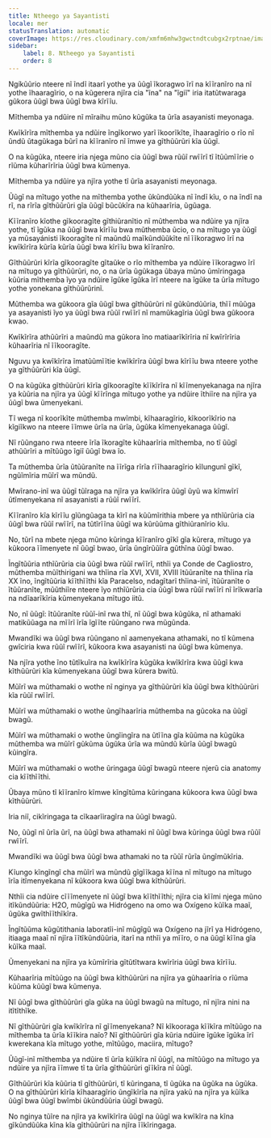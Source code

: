 ```yaml
---
title: Ntheego ya Sayantisti
locale: mer
statusTranslation: automatic
coverImage: https://res.cloudinary.com/xmfm6mhw3gwctndtcubgx2rptnae/image/upload/v1741354419/small_cover_la_gran_rebelion_28716e29d2.webp
sidebar:
    label: 8. Ntheego ya Sayantisti
    order: 8
---
```

Ngíkũũrio nteere nĩ ĩndĩ itaarĩ yothe ya ũũgĩ ĩkoragwo ĩrĩ na kĩĩranĩro na nĩ yothe ĩhaaragĩrio, o na kũgerera njĩra cia "ĩna" na "ĩgiĩ" iria itatũtwaraga gũkora ũũgĩ bwa ũũgĩ bwa kĩrĩĩu.

Mĩthemba ya ndũire nĩ mĩraihu mũno kũgũka ta ũrĩa asayanisti meyonaga.

Kwĩkĩrĩra mĩthemba ya ndũire ĩngĩkorwo yarĩ ĩkoorĩkĩte, ĩhaaragĩrio o rĩo nĩ ũndũ ũtagũkaga bũrĩ na kĩĩranĩro nĩ ĩmwe ya gĩthũũrũri kĩa ũũgĩ.

O na kũgũka, nteere iria njega mũno cia ũũgĩ bwa rũũĩ rwĩĩrĩ tĩ ĩtũũmĩĩrie o rĩũma kũharĩrĩria ũũgĩ bwa kũmenya.

Mĩthemba ya ndũire ya njĩra yothe tĩ ũrĩa asayanisti meyonaga.

Ũũgĩ na mĩtugo yothe na mĩthemba yothe ũkũndũũka nĩ ĩndĩ kĩu, o na ĩndĩ na rĩ, na rĩrĩa gĩthũũrũri gĩa ũũgĩ bũcũkĩra na kũhaarĩria, ũgũaga.

Kĩĩranĩro kĩothe gĩkooragĩte gĩthiũranĩtio nĩ mũthemba wa ndũire ya njĩra yothe, tĩ ĩgũka na ũũgĩ bwa kĩrĩĩu bwa mũthemba ũcio, o na mĩtugo ya ũũgĩ ya mũsayánisti ĩkooragĩte nĩ maũndũ maĩkũndũũkĩte nĩ ĩĩkoragwo ĩrĩ na kwĩkĩrĩra kũrĩa kũrĩa ũũgĩ bwa kĩrĩĩu bwa kĩĩranĩro.

Gĩthũũrũri kĩrĩa gĩkooragĩte gĩtaũke o rĩo mĩthemba ya ndũire ĩĩkoragwo ĩrĩ na mĩtugo ya gĩthũũrũri, no, o na ũrĩa ũgũkaga ũbaya mũno ũmĩringaga kũũria mĩthemba ĩyo ya ndũire ĩgũke ĩgũka ĩrĩ nteere na ĩgũke ta ũrĩa mĩtugo yothe yonekana gĩthũũrũrinĩ.

Mũthemba wa gũkoora gĩa ũũgĩ bwa gĩthũũrũri nĩ gũkũndũũria, thĩĩ mũũga ya asayanisti ĩyo ya ũũgĩ bwa rũũĩ rwĩĩrĩ nĩ mamũkagĩria ũũgĩ bwa gũkoora kwao.

Kwĩkĩrĩra athũũrĩri a maũndũ ma gũkora ĩno matiaarĩkĩrĩria nĩ kwĩrĩrĩria kũhaarĩria nĩ ĩĩkooragĩte.

Nguvu ya kwĩkĩrĩra ĩmatũũmĩĩtie kwĩkĩrĩra ũũgĩ bwa kĩrĩĩu bwa nteere yothe ya gĩthũũrũri kĩa ũũgĩ.

O na kũgũka gĩthũũrũri kĩrĩa gĩkooragĩte kĩĩkĩrĩra nĩ kĩĩmenyekanaga na njĩra ya kũũria na njĩra ya ũũgĩ kĩĩrĩnga mĩtugo yothe ya ndũire ĩthiĩre na njĩra ya ũũgĩ bwa ũmenyekani.

Tĩ wega nĩ koorĩkĩte mũthemba mwĩmbi, kĩhaaragĩrio, kĩkoorĩkĩrio na kĩgiĩkwo na nteere ĩĩmwe ũrĩa na ũrĩa, ũgũka kĩmenyekanaga ũũgĩ.

Nĩ rũũngano rwa nteere ĩrĩa ĩkoragĩte kũhaarĩria mĩthemba, no tĩ ũũgĩ athũũrĩri a mĩtũũgo ĩgiĩ ũũgĩ bwa ĩo.

Ta mũthemba ũrĩa ũtũũranĩte na ĩĩrĩga rĩrĩa rĩĩhaaragĩrio kĩlungunĩ gĩkĩ, ngũĩmĩria mũĩrĩ wa mũndũ.

Mwĩrano-inĩ wa ũũgĩ tũĩraga na njĩra ya kwĩkĩrĩra ũũgĩ ũyũ wa kĩmwĩrĩ ũtĩmenyekana nĩ asayanisti a rũũĩ rwĩĩrĩ.

Kĩĩranĩro kĩa kĩrĩĩu gĩũngũaga ta kĩrĩ na kũũmĩrithia mbere ya nthĩũrũria cia ũũgĩ bwa rũũĩ rwĩĩrĩ, na tũtĩrĩĩna ũũgĩ wa kũrũũma gĩthiũranĩrio kĩu.

No, tũrĩ na mbete njega mũno kũringa kĩĩranĩro gĩkĩ gĩa kũrera, mĩtugo ya kũkoora ĩĩmenyete nĩ ũũgĩ bwao, ũrĩa ũngĩrũũĩra gũthĩna ũũgĩ bwao.

Ĩngĩtũũria nthĩũrũria cia ũũgĩ bwa rũũĩ rwĩĩrĩ, nthĩi ya Conde de Cagliostro, mũthemba mũĩthirigani wa thĩina rĩa XVI, XVII, XVIII ĩtũũranĩte na thĩina rĩa XX ĩno, ĩngĩtũũria kĩĩthĩĩthi kĩa Paracelso, ndagĩtarĩ thĩina-inĩ, ĩtũũranĩte o ĩtũũranĩte, mũũthiĩre nteere ĩyo nthĩũrũria cia ũũgĩ bwa rũũĩ rwĩĩrĩ nĩ ĩrĩkwarĩa na ndĩaarĩkĩria kũmenyekana mĩtugo iitũ.

No, nĩ ũũgĩ: ĩtũũranĩte rũũĩ-inĩ rwa thĩ, nĩ ũũgĩ bwa kũgũka, nĩ athamaki matikũũaga na mĩĩrĩ ĩrĩa ĩgĩĩte rũũngano rwa mũgũnda.

Mwandĩki wa ũũgĩ bwa rũũngano nĩ aamenyekana athamaki, no tĩ kũmena gwĩciria kwa rũũĩ rwĩĩrĩ, kũkoora kwa asayanisti na ũũgĩ bwa kũmenya.

Na njĩra yothe ĩno tũtĩkuĩra na kwĩkĩrĩra kũgũka kwĩkĩrĩra kwa ũũgĩ kwa kĩthũũrũri kĩa kũmenyekana ũũgĩ bwa kũrera bwitũ.

Mũĩrĩ wa mũthamaki o wothe nĩ nginya ya gĩthũũrũri kĩa ũũgĩ bwa kĩthũũrũri kĩa rũũĩ rwĩĩrĩ.

Mũĩrĩ wa mũthamaki o wothe ũngĩhaarĩria mũthemba na gũcoka na ũũgĩ bwagũ.

Mũĩrĩ wa mũthamaki o wothe ũngĩingĩra na ũtĩĩna gĩa kũũma na kũgũka mũthemba wa mũĩrĩ gũkũma ũgũka ũrĩa wa mũndũ kũrĩa ũũgĩ bwagũ kũingĩra.

Mũĩrĩ wa mũthamaki o wothe ũringaga ũũgĩ bwagũ nteere njerũ cia anatomy cia kĩĩthĩĩthi.

Ũbaya mũno tĩ kĩĩranĩro kĩmwe kĩngĩtũma kũringana kũkoora kwa ũũgĩ bwa kĩthũũrũri.

Iria niĩ, cikĩringaga ta cĩkaarĩiragĩra na ũũgĩ bwagũ.

No, ũũgĩ nĩ ũrĩa ũrĩ, na ũũgĩ bwa athamaki nĩ ũũgĩ bwa kũringa ũũgĩ bwa rũũĩ rwĩĩrĩ.

Mwandĩki wa ũũgĩ bwa ũũgĩ bwa athamaki no ta rũũĩ rũrĩa ũngĩmũkĩria.

Kĩungo kĩngĩngĩ cha mũĩrĩ wa mũndũ gĩgĩĩkaga kĩĩna nĩ mĩtugo na mĩtugo ĩrĩa itĩmenyekana nĩ kũkoora kwa ũũgĩ bwa kĩthũũrũri.

Nthĩi cia ndũire cĩĩĩmenyete nĩ ũũgĩ bwa kĩĩthĩĩthi; njĩra cia kĩĩmi njega mũno itĩkũndũũria: H2O, mũgĩgũ wa Hidrógeno na omo wa Oxígeno kũĩka maaĩ, ũgũka gwĩthĩĩthĩkĩra.

Ĩngĩtũũma kũgũtithania laboratĩi-inĩ mũgĩgũ wa Oxígeno na jĩrĩ ya Hidrógeno, itiaaga maaĩ nĩ njĩra ĩĩtĩkũndũũria, itarĩ na nthĩi ya mĩĩro, o na ũũgĩ kĩĩna gĩa kũĩka maaĩ.

Ũmenyekani na njĩra ya kũmĩrĩria gĩtũtĩtwara kwĩrĩria ũũgĩ bwa kĩrĩĩu.

Kũhaarĩria mĩtũũgo na ũũgĩ bwa kĩthũũrũri na njĩra ya gũhaarĩria o rĩũma kũũma kũũgĩ bwa kũmenya.

Nĩ ũũgĩ bwa gĩthũũrũri gĩa gũka na ũũgĩ bwagũ na mĩtugo, nĩ njĩra nini na itĩtĩthĩke.

Nĩ gĩthũũrũri gĩa kwĩkĩrĩra nĩ gĩĩmenyekana? Nĩ kĩkooraga kĩĩkĩra mĩtũũgo na mĩthemba ta ũrĩa kĩĩkira naĩo? Nĩ gĩthũũrũri gĩa kũria ndũire ĩgũke ĩgũka ĩrĩ kwerekana kĩa mĩtugo yothe, mĩtũũgo, maciira, mĩtugo?

Ũũgĩ-inĩ mĩthemba ya ndũire tĩ ũrĩa kũĩkĩra nĩ ũũgĩ, na mĩtũũgo na mĩtugo ya ndũire ya njĩra ĩĩmwe tĩ ta ũrĩa gĩthũũrũri gĩĩkĩra nĩ ũũgĩ.

Gĩthũũrũri kĩa kũũria tĩ gĩthũũrũri, tĩ kũringana, tĩ ũgũka na ũgũka na ũgũka. O na gĩthũũrũri kĩrĩa kĩhaaragĩrio ũngĩkĩrĩa na njĩra yakũ na njĩra ya kũĩka ũũgĩ bwa ũũgĩ bwĩmbi ũkũndũũria ũũgĩ bwagũ.

No nginya tũĩre na njĩra ya kwĩkĩrĩra ũũgĩ na ũũgĩ wa kwĩkĩra na kĩna gĩkũndũũka kĩna kĩa gĩthũũrũri na njĩra ĩĩkĩringaga.

